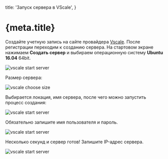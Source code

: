 
  title: 'Запуск сервера в VScale',
}

<h1 id="doc-h1">
  {meta.title}
</h1>

Создайте учетную запись на сайте провайдера [Vscale](https://vscale.io/?utm_source=rock.st).
После регистрации переходим к созданию сервера.
На стартовом экране нажимаем **Создать сервер** и выбираем операционную систему **Ubuntu 16.04** 64bit.

![vscale start server](/static/images/docs/setup/vscale_select_os.jpg)

Размер сервера:

![vscale choose size](/static/images/docs/setup/vscale_select_size.jpg)

Выбирается локация, имя сервера, после чего можно запустить процесс создания:

![vscale start server](/static/images/docs/setup/vscale_select_loc_name_create.jpg)

Обязательно запишите имя пользователя и пароль.

![vscale start server](/static/images/docs/setup/vscale_credentials.jpg)

Несколько секунд и сервер готов! Запишите IP-адрес сервера.

![vscale start server](/static/images/docs/setup/vscale_created.jpg)

<Footer/>

